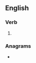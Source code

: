 ==English==

===Verb===
{{head|en|present participle}}

# {{present participle of|anodise|lang=en|nocat=1}}

===Anagrams===
* {{anagrams|en|a=adgiinnos|Adonising|adonising}}